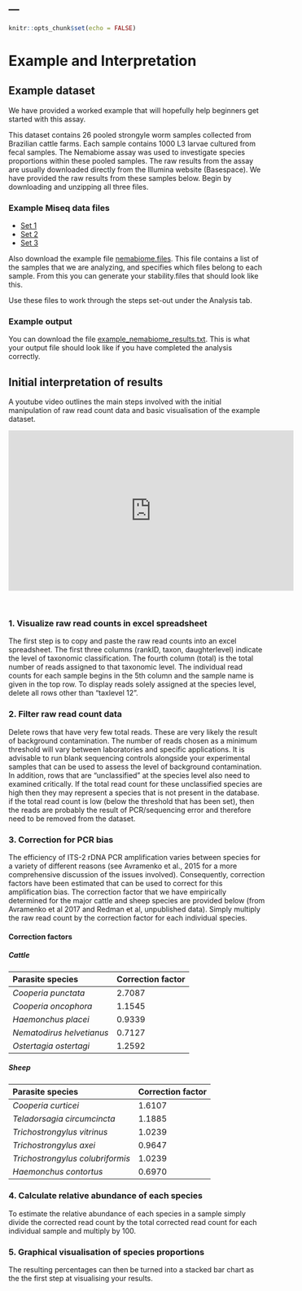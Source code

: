 ---
---

```r
knitr::opts_chunk$set(echo = FALSE)
```

# Example and Interpretation {.tabset .tabset-pills .tabset-fade}

## Example dataset

We have provided a worked example that will hopefully help beginners get started with this assay.

This dataset contains 26 pooled strongyle worm samples collected from Brazilian cattle farms. Each sample contains 1000 L3 larvae cultured from fecal samples. The Nemabiome assay was used to investigate species proportions within these pooled samples. The raw results from the assay are usually downloaded directly from the Illumina website (Basespace). We have provided the raw results from these samples below. Begin by downloading and unzipping all three files.


### Example Miseq data files
- <a href="https://www.dropbox.com/s/xtwosyzfv9a6zrb/Fastq_files_set1.zip?dl=1">Set 1</a>
- <a href="https://www.dropbox.com/s/ligdhzjtuc2597y/Fastq_files_set2.zip?dl=1">Set 2</a>
- <a href="https://www.dropbox.com/s/sny2r4e2q4c59fl/Fastq_files_set3.zip?dl=1">Set 3</a>

Also download the example file <a href = "downloads/nemabiome.files" download>nemabiome.files</a>. This file contains a list of the samples that we are analyzing, and specifies which files belong to each sample. From this you can generate your stability.files that should look like this.

Use these files to work through the steps set-out under the Analysis tab.

### Example output

You can download the file <a href = "downloads/example_nemabiome_results.txt" download>example_nemabiome_results.txt</a>. This is what your output file should look like if you have completed the analysis correctly. 


## Initial interpretation of results

A youtube video outlines the main steps involved with the initial manipulation of raw read count data and basic visualisation of the example dataset.

<iframe width="560" height="315" src="https://www.youtube.com/embed/OkTVcnbskTw" frameborder="0" allowfullscreen></iframe>
<br>

### 1. Visualize raw read counts in excel spreadsheet

The first step is to copy and paste the raw read counts into an excel spreadsheet. The first three columns (rankID, taxon, daughterlevel) indicate the level of taxonomic classification. The fourth column (total) is the total number of reads assigned to that taxonomic level. The individual read counts for each sample begins in the 5th column and the sample name is given in the top row. To display reads solely assigned at the species level, delete all rows other than “taxlevel 12”.

### 2. Filter raw read count data

Delete rows that have very few total reads. These are very likely the result of background contamination. The number of reads chosen as a minimum threshold will vary between laboratories and specific applications. It is advisable to run blank sequencing controls alongside your experimental samples that can be used to assess the level of background contamination. 
In addition, rows that are “unclassified” at the species level also need to examined critically. If the total read count for these unclassified species are high then they may represent a species that is not present in the database. if the total read count is low (below the threshold that has been set), then the reads are probably the result of PCR/sequencing error and therefore need to be removed from the dataset.

### 3. Correction for PCR bias

The efficiency of ITS-2 rDNA PCR amplification varies between species for a variety of different reasons (see Avramenko et al., 2015 for a more comprehensive discussion of the issues involved). Consequently, correction factors have been estimated that can be used to correct for this amplification bias. The correction factor that we have empirically determined for the major cattle and sheep species are provided below (from Avramenko et al 2017 and Redman et al, unpublished data). Simply multiply the raw read count by the correction factor for each individual species.

#### Correction factors

##### **Cattle** 

|Parasite species|Correction factor|
|:---|:---|
|*Cooperia punctata*|2.7087|
|*Cooperia oncophora*|1.1545|
|*Haemonchus placei*|0.9339|
|*Nematodirus helvetianus*|0.7127|
|*Ostertagia ostertagi*|1.2592|

##### **Sheep**

|Parasite species|Correction factor|
|:---|:---|
|*Cooperia curticei*|1.6107|
|*Teladorsagia circumcincta*|1.1885|
|*Trichostrongylus vitrinus*|1.0239|
|*Trichostrongylus axei*|0.9647|
|*Trichostrongylus colubriformis*|1.0239|
|*Haemonchus contortus*|0.6970|  

### 4. Calculate relative abundance of each species

To estimate the relative abundance of each species in a sample simply divide the corrected read count by the total corrected read count for each individual sample and multiply by 100.

### 5. Graphical visualisation of species proportions
The resulting percentages can then be turned into a stacked bar chart as the the first step at visualising your results. 

